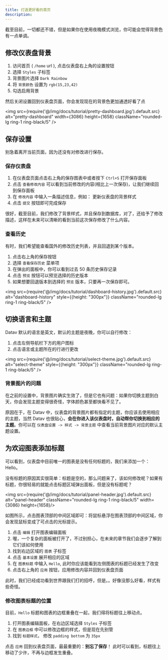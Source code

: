 ```yaml
---
title: 打造更好看的首页
description: 
---
```


截至目前，一切都还不错，但是如果你在使用夜晚模式浏览，你可能会觉得背景色有一点单调。

## 修改仪表盘背景

1. 访问首页 ( `/home` url ), 点击仪表盘右上角的设置按钮
2. 选择 `Styles` 子标签
3. 背景图片选择 `Dark Rainbow`
4. 将 <code>背景颜色</code> 设置为 `rgb(15,23,42)`
5. 勾选启用背景

然后关闭设置回到仪表盘页面，你会发现现在的背景色更加通透好看了点

<img src={require('@/img/docs/tutorial/pretty-dashboard.jpg').default.src} alt="pretty-dashboard" width={3086} height={1658} className="rounded-lg ring-1 ring-black/5" />


## 保存设置

别急着离开当前页面，因为还没有对修改进行保存。


### 保存仪表盘

1. 在仪表盘页面点击右上角的保存图表中或者按下 `Ctrl+S` 打开保存面板
2. 点击 `查看修改内容` 可以看到当前修改的内容(相比上一次保存)，让我们继续回到保存面板
3. 在 `修改内容` 中输入一条描述信息，例如： 更新仪表盘的背景样式
4. 点击 `提交` 按钮即可完成保存

很好，截至目前，我们修改了背景样式，并且保存到数据库，对了，还给予了修改描述，这样在未来可以清晰的看到当前这次保存修改了什么内容。

### 查看历史

有时，我们希望能查看国外的修改历史列表，并且回退到某个版本。

1. 点击右上角的保存按钮
2. 选择 `查看保存历史` 菜单项
3. 在弹出的面板中，你可以看到过去 50 条历史保存记录
4. 点击 `预览` 按钮可以预览选择的历史版本
5. 如果想要回退版本到选择的 `预览` 版本，只要再一次保存即可。

<img src={require('@/img/docs/tutorial/dashboard-history.jpg').default.src} alt="dashboard-history" style={{height: "300px"}} className="rounded-lg ring-1 ring-black/5" />

## 切换语言和主题

Datav 默认的语言是英文，默认的主题是夜晚，你可以自行修改：

1. 点击左侧导航栏下方的用户图标
2. 点击语言或主题所在的行进行更改

<img src={require('@/img/docs/tutorial/select-theme.jpg').default.src} alt="select-theme" style={{height: "300px"}} className="rounded-lg ring-1 ring-black/5" />

### 背景图片的问题

在之前的设置中，背景图片确实生效了，但是它也有问题：如果你切换主题到白天，你会发现主题变得很奇怪，字体颜色甚至都快看不见了。

原因在于，在 Datav 中，仪表盘的背景图片都有指定的主题，你应该去使用相应的主题，当然 Datav 也很贴心，**会在你进入该仪表盘时，自动帮你切换到相应的主题**。你可以在 `仪表盘设置 -> 样式 -> 背景主题` 中查看当前背景图片对应的默认主题设置。


## 为欢迎图表添加标题

可以看到，仪表盘中目前唯一的图表是没有任何标题的，我们来添加一个：Hello。

没有标题的原因其实很简单：标题是空的，那么问题来了，该如何修改呢？如果有标题，你很轻易的就能点击标题区域弹出面板，但是没有标题呢？

<img src={require('@/img/docs/tutorial/panel-header.jpg').default.src} alt="panel-header"  className="rounded-lg ring-1 ring-black/5"  width={3086} height={1658}/>

如图所示，点击图表顶部的中间区域即可：将鼠标悬浮在图表顶部的中间区域，你会发现鼠标变成了可点击的光标提示。

1. 点击 `编辑` 打开图表编辑面板
2. 喔，一个复杂的面板被打开了，不过别担心，在未来的章节我们会逐步了解到它们该如何使用
3. 找到右边区域的  `图表` 子标签
4. 点击 `基本设置` 展开相应的区域
5. 在 `图表标题` 中输入 `Hello`, 此时你应该能看到左侧图表的标题已经发生了改变
6. 点击右上角的 `应用` 按钮，应用修改内容并回到仪表盘页面

此时，我们已经成功看到世界跟我们打的招呼，但是。。好像没那么好看，样式有些奇怪。


### 修改图表标题的位置

目前，`Hello` 标题和图表的边框重叠在一起，我们得将标题往上移动点。

1. 打开图表编辑面板，在右边区域选择 `Styles` 子标签
2. 在 `图表边框` 中可以修改边框的样式，但是现在先别管
3. 找到 `标题样式`， 修改 `padding bottom` 为 `35px`



点击 `应用` 回到仪表盘页面，最最重要的：**别忘了保存**！ 此时可以看到，标题往上移动了少许，不再与边框发生重叠。









